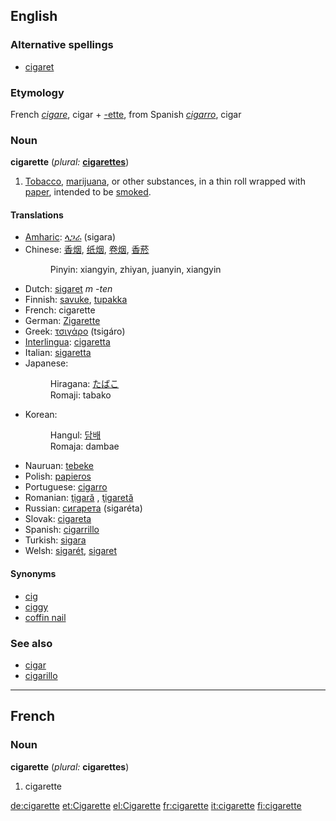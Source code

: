 ==English==

===Alternative spellings===
*[[cigaret]]

===Etymology===
French ''[[cigare]]'', cigar + [[-ette]], from Spanish ''[[cigarro]]'', cigar

===Noun===
'''cigarette''' (''plural:'' '''[[cigarettes]]''')
# [[Tobacco]], [[marijuana]], or other substances, in a thin roll wrapped with [[paper]], intended to be [[smoke]]d.

====Translations====
*[[Amharic]]: [[ላጋራ]] (sigara)
*Chinese: [[香烟]], [[纸烟]], [[卷烟]], [[香菸]]
*:Pinyin: xiangyin, zhiyan, juanyin, xiangyin
*Dutch: [[sigaret]] ''m -ten''
*Finnish: [[savuke]], [[tupakka]]
*French: cigarette {{f}}
*German: [[Zigarette]] {{f}}
*Greek: [[τσιγάρο]] (tsigáro)
*[[Interlingua]]: [[cigaretta]]
*Italian: [[sigaretta]] {{f}}
*Japanese: 
*:Hiragana: [[たばこ]] 
*:Romaji: tabako
*Korean: 
*:Hangul: [[담배]]
*:Romaja: dambae
*Nauruan: [[tebeke]]
*Polish: [[papieros]] {{m}}
*Portuguese: [[cigarro]] {{f}}
*Romanian: [[ţigară]] {{f}}, [[ţigaretă]] {{f}}
*Russian: [[сигарета]] {{f}} (sigaréta)
*Slovak: [[cigareta]] {{f}}
*Spanish: [[cigarrillo]] {{m}}
*Turkish: [[sigara]]
*Welsh: [[sigarét]], [[sigaret]]

====Synonyms====
*[[cig]]
*[[ciggy]]
*[[coffin nail]]

===See also===
*[[cigar]]
*[[cigarillo]]

----

==French==
===Noun===
'''cigarette''' {{f}} (''plural:'' '''cigarettes''')

# cigarette
[[de:cigarette]]
[[et:Cigarette]]
[[el:Cigarette]]
[[fr:cigarette]]
[[it:cigarette]]
[[fi:cigarette]]